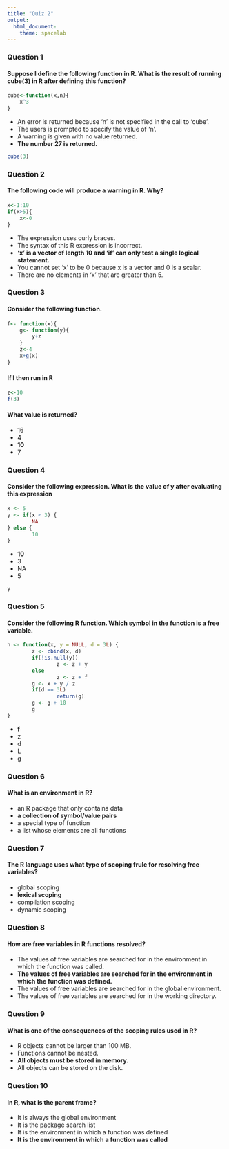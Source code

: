 ```yaml
---
title: "Quiz 2"
output: 
  html_document: 
    theme: spacelab
---
```

### Question 1
#### Suppose I define the following function in R. What is the result of running cube(3) in R after defining this function?
```r
cube<-function(x,n){
    x^3
}
```
* An error is returned because 'n' is not specified in the call to 'cube'.
* The users is prompted to specify the value of 'n'.
* A warning is given with no value returned.
* __The number 27 is returned.__
```r
cube(3)
```

### Question 2
#### The following code will produce a warning in R. Why?
```r
x<-1:10
if(x>5){
    x<-0
}
```
* The expression uses curly braces.
* The syntax of this R expression is incorrect.
* __'x' is a vector of length 10 and 'if' can only test a single logical statement.__
* You cannot set 'x' to be 0 because x is a vector and 0 is a scalar.
* There are no elements in 'x' that are greater than 5.

### Question 3
#### Consider the following function.
```r
f<- function(x){
    g<- function(y){
        y+z
    }
    z<-4
    x+g(x)
}
```
#### If I then run in R
```r
z<-10
f(3)
```
#### What value is returned?
* 16
* 4
* __10__
* 7

### Question 4
#### Consider the following expression. What is the value of y after evaluating this expression
```r
x <- 5
y <- if(x < 3) {
        NA
} else {
        10
}
```
* __10__
* 3
* NA
* 5
```r
y
```

### Question 5
#### Consider the following R function. Which symbol in the function is a free variable.
```r
h <- function(x, y = NULL, d = 3L) {
        z <- cbind(x, d)
        if(!is.null(y))
                z <- z + y
        else
                z <- z + f
        g <- x + y / z
        if(d == 3L)
                return(g)
        g <- g + 10
        g
}
```
* __f__
* z
* d
* L
* g

### Question 6
#### What is an environment in R?
* an R package that only contains data
* __a collection of symbol/value pairs__
* a special type of function
* a list whose elements are all functions

### Question 7
#### The R language uses what type of scoping frule for resolving free variables?
* global scoping
* __lexical scoping__
* compilation scoping
* dynamic scoping

### Question 8
#### How are free variables in R functions resolved?
* The values of free variables are searched for in the environment in which the function was called.
* __The values of free variables are searched for in the environment in which the function was defined.__
* The values of free variables are searched for in the global environment.
* The values of free variables are searched for in the working directory.

### Question 9
#### What is one of the consequences of the scoping rules used in R?
* R objects cannot be larger than 100 MB.
* Functions cannot be nested.
* __All objects must be stored in memory.__
* All objects can be stored on the disk.

### Question 10
#### In R, what is the parent frame?
* It is always the global environment
* It is the package search list
* It is the environment in which a function was defined
* __It is the environment in which a function was called__